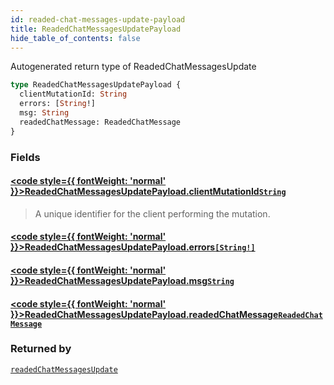 ```yaml
---
id: readed-chat-messages-update-payload
title: ReadedChatMessagesUpdatePayload
hide_table_of_contents: false
---
```








Autogenerated return type of ReadedChatMessagesUpdate

```graphql
type ReadedChatMessagesUpdatePayload {
  clientMutationId: String
  errors: [String!]
  msg: String
  readedChatMessage: ReadedChatMessage
}
```


### Fields

#### [<code style={{ fontWeight: 'normal' }}>ReadedChatMessagesUpdatePayload.<b>clientMutationId</b></code>](#)<Bullet />[`String`](/api/graphql/documentation/scalars/string) <Badge class="secondary" text="scalar"/>
> A unique identifier for the client performing the mutation.
> 

#### [<code style={{ fontWeight: 'normal' }}>ReadedChatMessagesUpdatePayload.<b>errors</b></code>](#)<Bullet />[`[String!]`](/api/graphql/documentation/scalars/string) <Badge class="secondary" text="list"/> <Badge class="secondary" text="scalar"/>
> 
> 

#### [<code style={{ fontWeight: 'normal' }}>ReadedChatMessagesUpdatePayload.<b>msg</b></code>](#)<Bullet />[`String`](/api/graphql/documentation/scalars/string) <Badge class="secondary" text="scalar"/>
> 
> 

#### [<code style={{ fontWeight: 'normal' }}>ReadedChatMessagesUpdatePayload.<b>readedChatMessage</b></code>](#)<Bullet />[`ReadedChatMessage`](/api/graphql/documentation/objects/readed-chat-message) <Badge class="secondary" text="object"/>
> 
> 



### Returned by

[`readedChatMessagesUpdate`](/api/graphql/documentation/mutations/readed-chat-messages-update)  <Badge class="secondary" text="mutation"/>



